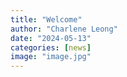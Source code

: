 ```yaml
---
title: "Welcome"
author: "Charlene Leong"
date: "2024-05-13"
categories: [news]
image: "image.jpg"
---
```


